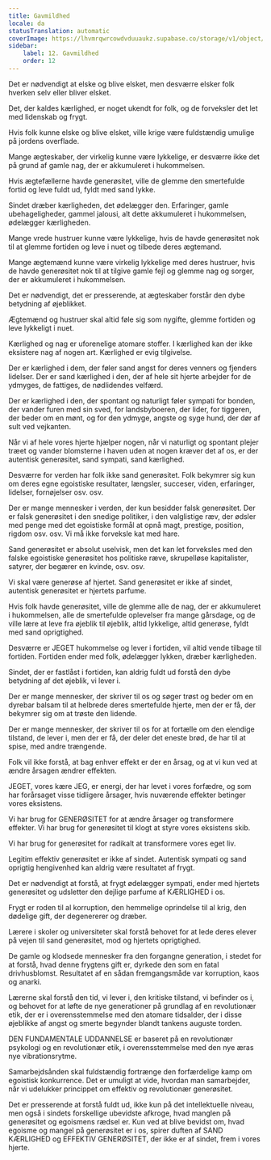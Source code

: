 ```yaml
---
title: Gavmildhed
locale: da
statusTranslation: automatic
coverImage: https://lhvmrqwrcowdvduuaukz.supabase.co/storage/v1/object/public/strapi-uploads/small_cover-educacion-fundamental.webp-2d51a7828a2b1309555be27f7e2a61a0.webp
sidebar:
    label: 12. Gavmildhed
    order: 12
---
```

Det er nødvendigt at elske og blive elsket, men desværre elsker folk hverken selv eller bliver elsket.

Det, der kaldes kærlighed, er noget ukendt for folk, og de forveksler det let med lidenskab og frygt.

Hvis folk kunne elske og blive elsket, ville krige være fuldstændig umulige på jordens overflade.

Mange ægteskaber, der virkelig kunne være lykkelige, er desværre ikke det på grund af gamle nag, der er akkumuleret i hukommelsen.

Hvis ægtefællerne havde generøsitet, ville de glemme den smertefulde fortid og leve fuldt ud, fyldt med sand lykke.

Sindet dræber kærligheden, det ødelægger den. Erfaringer, gamle ubehageligheder, gammel jalousi, alt dette akkumuleret i hukommelsen, ødelægger kærligheden.

Mange vrede hustruer kunne være lykkelige, hvis de havde generøsitet nok til at glemme fortiden og leve i nuet og tilbede deres ægtemand.

Mange ægtemænd kunne være virkelig lykkelige med deres hustruer, hvis de havde generøsitet nok til at tilgive gamle fejl og glemme nag og sorger, der er akkumuleret i hukommelsen.

Det er nødvendigt, det er presserende, at ægteskaber forstår den dybe betydning af øjeblikket.

Ægtemænd og hustruer skal altid føle sig som nygifte, glemme fortiden og leve lykkeligt i nuet.

Kærlighed og nag er uforenelige atomare stoffer. I kærlighed kan der ikke eksistere nag af nogen art. Kærlighed er evig tilgivelse.

Der er kærlighed i dem, der føler sand angst for deres venners og fjenders lidelser. Der er sand kærlighed i den, der af hele sit hjerte arbejder for de ydmyges, de fattiges, de nødlidendes velfærd.

Der er kærlighed i den, der spontant og naturligt føler sympati for bonden, der vander furen med sin sved, for landsbyboeren, der lider, for tiggeren, der beder om en mønt, og for den ydmyge, angste og syge hund, der dør af sult ved vejkanten.

Når vi af hele vores hjerte hjælper nogen, når vi naturligt og spontant plejer træet og vander blomsterne i haven uden at nogen kræver det af os, er der autentisk generøsitet, sand sympati, sand kærlighed.

Desværre for verden har folk ikke sand generøsitet. Folk bekymrer sig kun om deres egne egoistiske resultater, længsler, succeser, viden, erfaringer, lidelser, fornøjelser osv. osv.

Der er mange mennesker i verden, der kun besidder falsk generøsitet. Der er falsk generøsitet i den snedige politiker, i den valglistige ræv, der ødsler med penge med det egoistiske formål at opnå magt, prestige, position, rigdom osv. osv. Vi må ikke forveksle kat med hare.

Sand generøsitet er absolut uselvisk, men det kan let forveksles med den falske egoistiske generøsitet hos politiske ræve, skrupelløse kapitalister, satyrer, der begærer en kvinde, osv. osv.

Vi skal være generøse af hjertet. Sand generøsitet er ikke af sindet, autentisk generøsitet er hjertets parfume.

Hvis folk havde generøsitet, ville de glemme alle de nag, der er akkumuleret i hukommelsen, alle de smertefulde oplevelser fra mange gårsdage, og de ville lære at leve fra øjeblik til øjeblik, altid lykkelige, altid generøse, fyldt med sand oprigtighed.

Desværre er JEGET hukommelse og lever i fortiden, vil altid vende tilbage til fortiden. Fortiden ender med folk, ødelægger lykken, dræber kærligheden.

Sindet, der er fastlåst i fortiden, kan aldrig fuldt ud forstå den dybe betydning af det øjeblik, vi lever i.

Der er mange mennesker, der skriver til os og søger trøst og beder om en dyrebar balsam til at helbrede deres smertefulde hjerte, men der er få, der bekymrer sig om at trøste den lidende.

Der er mange mennesker, der skriver til os for at fortælle om den elendige tilstand, de lever i, men der er få, der deler det eneste brød, de har til at spise, med andre trængende.

Folk vil ikke forstå, at bag enhver effekt er der en årsag, og at vi kun ved at ændre årsagen ændrer effekten.

JEGET, vores kære JEG, er energi, der har levet i vores forfædre, og som har forårsaget visse tidligere årsager, hvis nuværende effekter betinger vores eksistens.

Vi har brug for GENERØSITET for at ændre årsager og transformere effekter. Vi har brug for generøsitet til klogt at styre vores eksistens skib.

Vi har brug for generøsitet for radikalt at transformere vores eget liv.

Legitim effektiv generøsitet er ikke af sindet. Autentisk sympati og sand oprigtig hengivenhed kan aldrig være resultatet af frygt.

Det er nødvendigt at forstå, at frygt ødelægger sympati, ender med hjertets generøsitet og udsletter den dejlige parfume af KÆRLIGHED i os.

Frygt er roden til al korruption, den hemmelige oprindelse til al krig, den dødelige gift, der degenererer og dræber.

Lærere i skoler og universiteter skal forstå behovet for at lede deres elever på vejen til sand generøsitet, mod og hjertets oprigtighed.

De gamle og klodsede mennesker fra den forgangne generation, i stedet for at forstå, hvad denne frygtens gift er, dyrkede den som en fatal drivhusblomst. Resultatet af en sådan fremgangsmåde var korruption, kaos og anarki.

Lærerne skal forstå den tid, vi lever i, den kritiske tilstand, vi befinder os i, og behovet for at løfte de nye generationer på grundlag af en revolutionær etik, der er i overensstemmelse med den atomare tidsalder, der i disse øjeblikke af angst og smerte begynder blandt tankens auguste torden.

DEN FUNDAMENTALE UDDANNELSE er baseret på en revolutionær psykologi og en revolutionær etik, i overensstemmelse med den nye æras nye vibrationsrytme.

Samarbejdsånden skal fuldstændig fortrænge den forfærdelige kamp om egoistisk konkurrence. Det er umuligt at vide, hvordan man samarbejder, når vi udelukker princippet om effektiv og revolutionær generøsitet.

Det er presserende at forstå fuldt ud, ikke kun på det intellektuelle niveau, men også i sindets forskellige ubevidste afkroge, hvad manglen på generøsitet og egoismens rædsel er. Kun ved at blive bevidst om, hvad egoisme og mangel på generøsitet er i os, spirer duften af SAND KÆRLIGHED og EFFEKTIV GENERØSITET, der ikke er af sindet, frem i vores hjerte.


